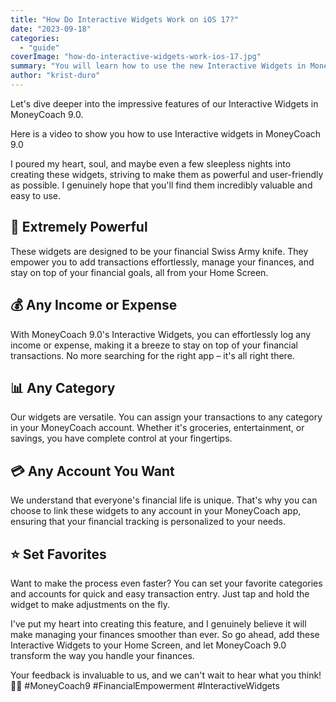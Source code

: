 ```yaml
---
title: "How Do Interactive Widgets Work on iOS 17?"
date: "2023-09-18"
categories: 
  - "guide"
coverImage: "how-do-interactive-widgets-work-ios-17.jpg"
summary: "You will learn how to use the new Interactive Widgets in MoneyCoach 9.0"
author: "krist-duro"
---
```


Let's dive deeper into the impressive features of our Interactive Widgets in MoneyCoach 9.0.

Here is a video to show you how to use Interactive widgets in MoneyCoach 9.0 
<YouTube url="https://youtube.com/shorts/6QOlBPDpcGw?si=g_E98tOBOSsoSOJD"/>

I poured my heart, soul, and maybe even a few sleepless nights into creating these widgets, striving to make them as powerful and user-friendly as possible. I genuinely hope that you'll find them incredibly valuable and easy to use.

## 🚀 **Extremely Powerful**
These widgets are designed to be your financial Swiss Army knife. They empower you to add transactions effortlessly, manage your finances, and stay on top of your financial goals, all from your Home Screen.

## 💰 **Any Income or Expense**
With MoneyCoach 9.0's Interactive Widgets, you can effortlessly log any income or expense, making it a breeze to stay on top of your financial transactions. No more searching for the right app – it's all right there.

## 📊 **Any Category**
Our widgets are versatile. You can assign your transactions to any category in your MoneyCoach account. Whether it's groceries, entertainment, or savings, you have complete control at your fingertips.

## 💳 **Any Account You Want**
We understand that everyone's financial life is unique. That's why you can choose to link these widgets to any account in your MoneyCoach app, ensuring that your financial tracking is personalized to your needs.

## ⭐ **Set Favorites**
Want to make the process even faster? You can set your favorite categories and accounts for quick and easy transaction entry. Just tap and hold the widget to make adjustments on the fly.

I've put my heart into creating this feature, and I genuinely believe it will make managing your finances smoother than ever. So go ahead, add these Interactive Widgets to your Home Screen, and let MoneyCoach 9.0 transform the way you handle your finances.

Your feedback is invaluable to us, and we can't wait to hear what you think! 🤝💬 #MoneyCoach9 #FinancialEmpowerment #InteractiveWidgets